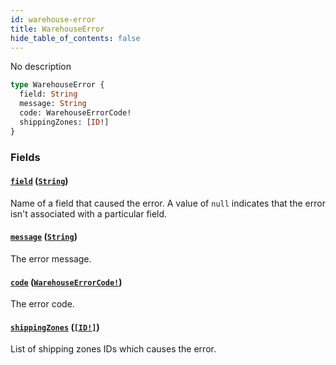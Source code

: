 ```yaml
---
id: warehouse-error
title: WarehouseError
hide_table_of_contents: false
---
```


No description

```graphql
type WarehouseError {
  field: String
  message: String
  code: WarehouseErrorCode!
  shippingZones: [ID!]
}
```

### Fields

#### [`field`](#) ([`String`](../../../developer/api-reference/scalars/string))

Name of a field that caused the error. A value of `null` indicates that the error isn't associated with a particular field.

#### [`message`](#) ([`String`](../../../developer/api-reference/scalars/string))

The error message.

#### [`code`](#) ([`WarehouseErrorCode!`](../../../developer/api-reference/enums/warehouse-error-code))

The error code.

#### [`shippingZones`](#) ([`[ID!]`](../../../developer/api-reference/scalars/id))

List of shipping zones IDs which causes the error.
